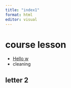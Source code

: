 ```yaml
---
title: "index1"
format: html
editor: visual
---
```

# course lesson

- [Hello w](Literate_Analysis.html)
- cleaning

## letter 2
